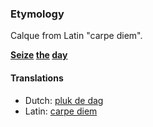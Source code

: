 ===Etymology===
Calque from Latin "carpe diem".

<!-- what heading should go here? -->
'''[[Seize]] [[the]] [[day]]'''

====Translations====
*Dutch: [[pluk de dag]]
*Latin: [[carpe diem]]